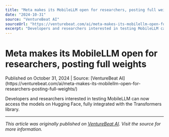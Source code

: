 ```yaml
---
title: "Meta makes its MobileLLM open for researchers, posting full weights"
date: "2024-10-31"
source: "VentureBeat AI"
sourceUrl: "https://venturebeat.com/ai/meta-makes-its-mobilellm-open-for-researchers-posting-full-weights/"
excerpt: "Developers and researchers interested in testing MobileLLM can now access the models on Hugging Face, fully integrated with the Transformers library...."
---
```


# Meta makes its MobileLLM open for researchers, posting full weights

<div class="text-sm text-gray-500 mb-4">
  Published on October 31, 2024 | Source: [VentureBeat AI](https://venturebeat.com/ai/meta-makes-its-mobilellm-open-for-researchers-posting-full-weights/)
</div>

Developers and researchers interested in testing MobileLLM can now access the models on Hugging Face, fully integrated with the Transformers library.

---

*This article was originally published on [VentureBeat AI](https://venturebeat.com/ai/meta-makes-its-mobilellm-open-for-researchers-posting-full-weights/). Visit the source for more information.*
